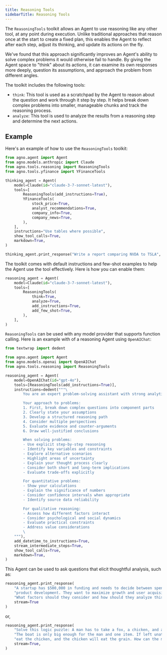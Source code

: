 ```yaml
---
title: Reasoning Tools
sidebarTitle: Reasoning Tools
---
```


The `ReasoningTools` toolkit allows an Agent to use reasoning like any other tool, at any point during execution. Unlike traditional approaches that reason once at the start to create a fixed plan, this enables the Agent to reflect after each step, adjust its thinking, and update its actions on the fly.

We've found that this approach significantly improves an Agent's ability to solve complex problems it would otherwise fail to handle. By giving the Agent space to "think" about its actions, it can examine its own responses more deeply, question its assumptions, and approach the problem from different angles.

The toolkit includes the following tools:

- `think`: This tool is used as a scratchpad by the Agent to reason about the question and work through it step by step. It helps break down complex problems into smaller, manageable chunks and track the reasoning process.
- `analyze`: This tool is used to analyze the results from a reasoning step and determine the next actions.

## Example

Here's an example of how to use the `ReasoningTools` toolkit:

```python
from agno.agent import Agent
from agno.models.anthropic import Claude
from agno.tools.reasoning import ReasoningTools
from agno.tools.yfinance import YFinanceTools

thinking_agent = Agent(
    model=Claude(id="claude-3-7-sonnet-latest"),
    tools=[
        ReasoningTools(add_instructions=True),
        YFinanceTools(
            stock_price=True,
            analyst_recommendations=True,
            company_info=True,
            company_news=True,
        ),
    ],
    instructions="Use tables where possible",
    show_tool_calls=True,
    markdown=True,
)

thinking_agent.print_response("Write a report comparing NVDA to TSLA", stream=True)
```

The toolkit comes with default instructions and few-shot examples to help the Agent use the tool effectively. Here is how you can enable them:

```python
reasoning_agent = Agent(
    model=Claude(id="claude-3-7-sonnet-latest"),
    tools=[
        ReasoningTools(
            think=True,
            analyze=True,
            add_instructions=True,
            add_few_shot=True,
        ),
    ],
)
```

`ReasoningTools` can be used with any model provider that supports function calling. Here is an example with of a reasoning Agent using `OpenAIChat`:

```python
from textwrap import dedent

from agno.agent import Agent
from agno.models.openai import OpenAIChat
from agno.tools.reasoning import ReasoningTools

reasoning_agent = Agent(
    model=OpenAIChat(id="gpt-4o"),
    tools=[ReasoningTools(add_instructions=True)],
    instructions=dedent("""\
        You are an expert problem-solving assistant with strong analytical skills! 🧠

        Your approach to problems:
        1. First, break down complex questions into component parts
        2. Clearly state your assumptions
        3. Develop a structured reasoning path
        4. Consider multiple perspectives
        5. Evaluate evidence and counter-arguments
        6. Draw well-justified conclusions

        When solving problems:
        - Use explicit step-by-step reasoning
        - Identify key variables and constraints
        - Explore alternative scenarios
        - Highlight areas of uncertainty
        - Explain your thought process clearly
        - Consider both short and long-term implications
        - Evaluate trade-offs explicitly

        For quantitative problems:
        - Show your calculations
        - Explain the significance of numbers
        - Consider confidence intervals when appropriate
        - Identify source data reliability

        For qualitative reasoning:
        - Assess how different factors interact
        - Consider psychological and social dynamics
        - Evaluate practical constraints
        - Address value considerations
        \
    """),
    add_datetime_to_instructions=True,
    stream_intermediate_steps=True,
    show_tool_calls=True,
    markdown=True,
)
```

This Agent can be used to ask questions that elicit thoughtful analysis, such as:

```python
reasoning_agent.print_response(
    "A startup has $500,000 in funding and needs to decide between spending it on marketing or "
    "product development. They want to maximize growth and user acquisition within 12 months. "
    "What factors should they consider and how should they analyze this decision?",
    stream=True
)
```

or,

```python
reasoning_agent.print_response(
    "Solve this logic puzzle: A man has to take a fox, a chicken, and a sack of grain across a river. "
    "The boat is only big enough for the man and one item. If left unattended together, the fox will "
    "eat the chicken, and the chicken will eat the grain. How can the man get everything across safely?",
    stream=True,
)
```
